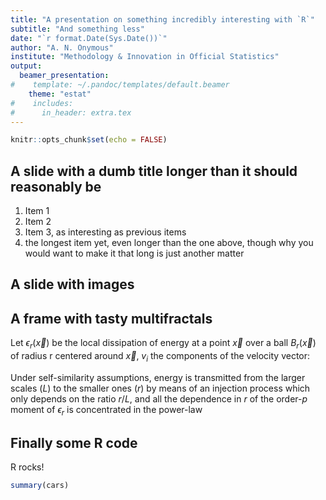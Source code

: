 ```yaml
---
title: "A presentation on something incredibly interesting with `R`"
subtitle: "And something less"
date: "`r format.Date(Sys.Date())`"
author: "A. N. Onymous"
institute: "Methodology & Innovation in Official Statistics"
output: 
  beamer_presentation:
#    template: ~/.pandoc/templates/default.beamer
    theme: "estat"
#    includes:
#      in_header: extra.tex
---
```


```r
knitr::opts_chunk$set(echo = FALSE)
```

## A slide with a dumb title longer than it should reasonably be

1. Item 1
2. Item 2
3. Item 3, as interesting as previous items
4. the longest item yet, even longer than the one above, though why you would want to make it that long is just another matter



 
## A slide with images

\begin{columns}[totalwidth=\textwidth,T]
  \begin{minipage}{0.45\textwidth}
    \begin{column}[t]{\textwidth}
      \centering
      what can we say about \\[0.5cm]
      \includegraphics[width=\textwidth]{../imgs/eurostat_logo.png}
    \end{column}
  \end{minipage}
  \begin{minipage}{0.45\textwidth}
    \begin{column}[t]{\textwidth}
      \centering
      \includegraphics[width=\textwidth]{../imgs/juncker.png}\\[0.5cm]
      amazing... 
    \end{column}
  \end{minipage}
\end{columns}


## A frame with tasty multifractals

Let $\epsilon_r(\vec{x})$ be the local dissipation of energy at a point $\vec{x}$ over a ball $B_r(\vec{x})$  of radius r centered around $\vec{x}$, $v_i$  the components of the velocity vector:

\begin{equation*} 
\epsilon_r(\vec{x}) = \frac{1}{\mid B_r(\vec{x})\mid}
\int_{B_r(\vec{x})}
d\vec{x'} \sum_{i,j} [  \delta_i v_j(\vec{x'}) + \delta_j v_i(\vec{x'}) ]
\end{equation*}

Under self-similarity assumptions, energy is transmitted from the larger scales ($L$) to the smaller ones ($r$) by means of an injection process which  only depends on the ratio $r/L$, and all the dependence in $r$ of the order-$p$ moment of $\epsilon_r$ is concentrated in the power-law

\begin{equation*} 
\langle \epsilon_r \rangle = \Big[ \frac{r}{L} \Big]^{-\alpha p}  \langle \epsilon^p_L\rangle \propto  r^{\tau_p} 
\end{equation*}

## Finally some R code

R rocks!
```r
summary(cars)
```
